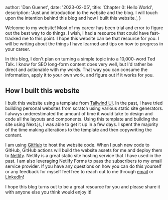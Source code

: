
  author: 'Dan Guenet',
  date: '2023-02-05',
  title: 'Chapter 0: Hello World',
  description:
    'Just and introduction to the website and the blog. I will touch upon the intention behind this blog and how I built this website.',
}


Welcome to my website! Most of my career has been trial and error to figure out the best way to do things.
I wish, I had a resource that could have fast-tracked me to this point. I hope this website can be that 
resource for you. I will be writing about the things I have learned and tips on how to progress in your career.

In this blog, I don't plan on turning a simple topic into a 10,000-word Ted Talk. I know for SEO long-form content does very well,
but I'd rather be direct and actionable with my words. That way you can consume the information, apply it to your own work, and 
figure out if it works for you.

## How I built this website

I built this website using a template from [Tailwind UI](https://tailwindui.com/). In the past, I have tried building 
personal websites from scratch using various static site generators. I always underestimated the amount of time it would take
to design and code all the layouts and components. Using this template and building the site using Next.js, I was able to 
get it up in a few days. I spent the majority of the time making alterations to the template and then copywriting the content. 

I am using [GitHub](https://github.com/danguenet/personal-website) to host the website code. When I push new code to GitHub, GitHub actions will build the 
website assets for me and deploy them to [Netlify](https://www.netlify.com/). Netlify is a great static site hosting service 
that I have used in the past. I am also leveraging Netlify Forms to pass the subscribers to my email service provider.
If you have any questions on how you can do this yourself or any feedback for myself feel free to reach out to me through 
[email](mailto:danguenet@gmail.com) or [LinkedIn](https://www.linkedin.com/in/danguenet/)!

I hope this blog turns out to be a great resource for you and please share it with anyone else you think would enjoy it!